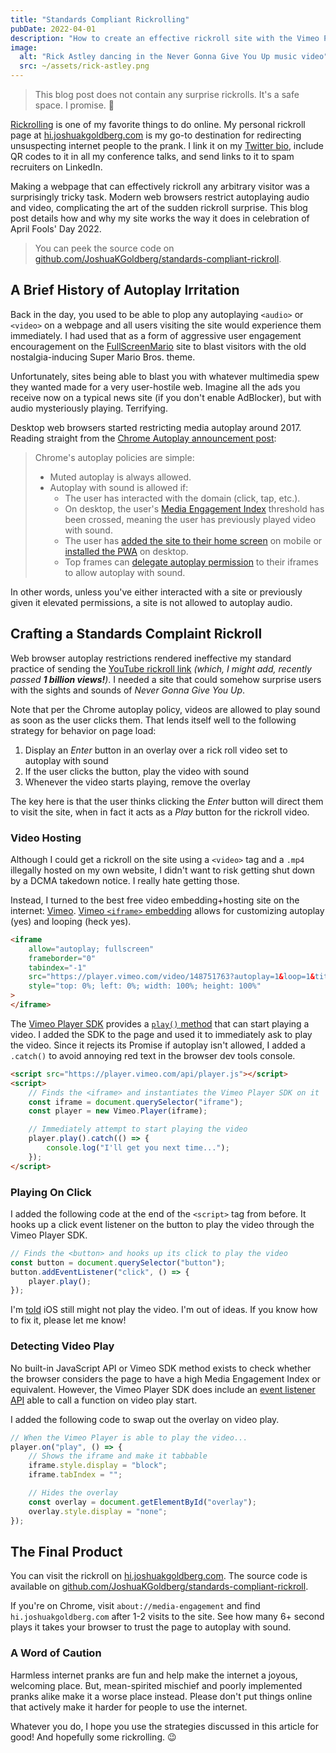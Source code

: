 ```yaml
---
title: "Standards Compliant Rickrolling"
pubDate: 2022-04-01
description: "How to create an effective rickroll site with the Vimeo Player SDK despite modern web browser autoplay restrictions."
image:
  alt: "Rick Astley dancing in the Never Gonna Give You Up music video"
  src: ~/assets/rick-astley.png
---
```



> This blog post does not contain any surprise rickrolls.
> It's a safe space.
> I promise. 🧡

[Rickrolling](https://en.wikipedia.org/wiki/Rickrolling) is one of my favorite things to do online.
My personal rickroll page at [hi.joshuakgoldberg.com](https://hi.joshuakgoldberg.com "my personal rickroll page at hi.joshuakgoldberg.com") is my go-to destination for redirecting unsuspecting internet people to the prank.
I link it on my [Twitter bio](https://hi.joshuakgoldberg.com), include QR codes to it in all my conference talks, and send links to it to spam recruiters on LinkedIn.

Making a webpage that can effectively rickroll any arbitrary visitor was a surprisingly tricky task.
Modern web browsers restrict autoplaying audio and video, complicating the art of the sudden rickroll surprise.
This blog post details how and why my site works the way it does in celebration of April Fools' Day 2022.

<LoopedVideo
	src="/images/blog/rick-astley-dancing.webm"
	title="Rick Astley dancing in the Never Gonna Give You Up music video"
/>

> You can peek the source code on [github.com/JoshuaKGoldberg/standards-compliant-rickroll](https://github.com/JoshuaKGoldberg/standards-compliant-rickroll).

## A Brief History of Autoplay Irritation

Back in the day, you used to be able to plop any autoplaying `<audio>` or `<video>` on a webpage and all users visiting the site would experience them immediately.
I had used that as a form of aggressive user engagement encouragement on the [FullScreenMario](https://wikipedia.org/wiki/FullScreenMario) site to blast visitors with the old nostalgia-inducing Super Mario Bros. theme.

Unfortunately, sites being able to blast you with whatever multimedia spew they wanted made for a very user-hostile web.
Imagine all the ads you receive now on a typical news site (if you don't enable AdBlocker), but with audio mysteriously playing.
Terrifying.

Desktop web browsers started restricting media autoplay around 2017.
Reading straight from the [Chrome Autoplay announcement post](https://developer.chrome.com/blog/autoplay):

> Chrome's autoplay policies are simple:
>
> - Muted autoplay is always allowed.
> - Autoplay with sound is allowed if:
>   - The user has interacted with the domain (click, tap, etc.).
>   - On desktop, the user's [Media Engagement Index](https://developer.chrome.com/blog/autoplay/#media-engagement-index) threshold has been crossed, meaning the user has previously played video with sound.
>   - The user has [added the site to their home screen](https://web.dev/customize-install) on mobile or [installed the PWA](https://web.dev/progressive-web-apps) on desktop.
>   - Top frames can [delegate autoplay permission](https://developer.chrome.com/blog/autoplay/#iframe-delegation) to their iframes to allow autoplay with sound.

In other words, unless you've either interacted with a site or previously given it elevated permissions, a site is not allowed to autoplay audio.

## Crafting a Standards Complaint Rickroll

Web browser autoplay restrictions rendered ineffective my standard practice of sending the [YouTube rickroll link](https://www.youtube.com/watch?v=dQw4w9WgXcQ) _(which, I might add, recently passed **1 billion views!**)_.
I needed a site that could somehow surprise users with the sights and sounds of _Never Gonna Give You Up_.

Note that per the Chrome autoplay policy, videos are allowed to play sound as soon as the user clicks them.
That lends itself well to the following strategy for behavior on page load:

1. Display an _Enter_ button in an overlay over a rick roll video set to autoplay with sound
2. If the user clicks the button, play the video with sound
3. Whenever the video starts playing, remove the overlay

The key here is that the user thinks clicking the _Enter_ button will direct them to visit the site, when in fact it acts as a _Play_ button for the rickroll video.

### Video Hosting

Although I could get a rickroll on the site using a `<video>` tag and a `.mp4` illegally hosted on my own website, I didn't want to risk getting shut down by a DCMA takedown notice.
I really hate getting those.

Instead, I turned to the best free video embedding+hosting site on the internet: [Vimeo](https://vimeo.com).
[Vimeo `<iframe>` embedding](https://developer.vimeo.com/player/sdk/embed) allows for customizing autoplay (yes) and looping (heck yes).

```html
<iframe
	allow="autoplay; fullscreen"
	frameborder="0"
	tabindex="-1"
	src="https://player.vimeo.com/video/148751763?autoplay=1&loop=1&title=0&byline=0&portrait=0"
	style="top: 0%; left: 0%; width: 100%; height: 100%"
>
</iframe>
```

The [Vimeo Player SDK](https://developer.vimeo.com/player/sdk) provides a [`play()` method](https://developer.vimeo.com/player/sdk/reference#play-a-video) that can start playing a video.
I added the SDK to the page and used it to immediately ask to play the video.
Since it rejects its Promise if autoplay isn't allowed, I added a `.catch()` to avoid annoying red text in the browser dev tools console.

```html
<script src="https://player.vimeo.com/api/player.js"></script>
<script>
	// Finds the <iframe> and instantiates the Vimeo Player SDK on it
	const iframe = document.querySelector("iframe");
	const player = new Vimeo.Player(iframe);

	// Immediately attempt to start playing the video
	player.play().catch(() => {
		console.log("I'll get you next time...");
	});
</script>
```

### Playing On Click

I added the following code at the end of the `<script>` tag from before.
It hooks up a click event listener on the button to play the video through the Vimeo Player SDK.

```js
// Finds the <button> and hooks up its click to play the video
const button = document.querySelector("button");
button.addEventListener("click", () => {
	player.play();
});
```

I'm [told](https://twitter.com/KipEnyan/status/1509913672667340806 "Tweet from KipEnyan") iOS still might not play the video.
I'm out of ideas.
If you know how to fix it, please let me know!

### Detecting Video Play

No built-in JavaScript API or Vimeo SDK method exists to check whether the browser considers the page to have a high Media Engagement Index or equivalent.
However, the Vimeo Player SDK does include an [event listener API](https://developer.vimeo.com/player/sdk/reference#add-an-event-listener-to-a-player) able to call a function on video play start.

I added the following code to swap out the overlay on video play.

```js
// When the Vimeo Player is able to play the video...
player.on("play", () => {
	// Shows the iframe and make it tabbable
	iframe.style.display = "block";
	iframe.tabIndex = "";

	// Hides the overlay
	const overlay = document.getElementById("overlay");
	overlay.style.display = "none";
});
```

## The Final Product

You can visit the rickroll on [hi.joshuakgoldberg.com](https://hi.joshuakgoldberg.com "final rickroll page at hi.joshuakgoldberg.com").
The source code is available on [github.com/JoshuaKGoldberg/standards-compliant-rickroll](https://github.com/JoshuaKGoldberg/standards-compliant-rickroll).

If you're on Chrome, visit `about://media-engagement` and find `hi.joshuakgoldberg.com` after 1-2 visits to the site.
See how many 6+ second plays it takes your browser to trust the page to autoplay with sound.

### A Word of Caution

Harmless internet pranks are fun and help make the internet a joyous, welcoming place.
But, mean-spirited mischief and poorly implemented pranks alike make it a worse place instead.
Please don't put things online that actively make it harder for people to use the internet.

Whatever you do, I hope you use the strategies discussed in this article for good!
And hopefully some rickrolling. 😉
